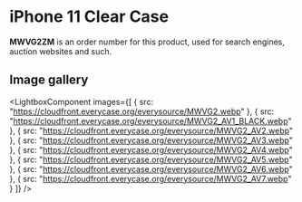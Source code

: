 
# iPhone 11 Clear Case

<Callout type='info' emoji='👉🏻'>**MWVG2ZM** is an order number for this product, used for search engines, auction websites and such.</Callout>

## Image gallery

<LightboxComponent
    images={[
      {
        src: "https://cloudfront.everycase.org/everysource/MWVG2.webp"
      },
      {
        src: "https://cloudfront.everycase.org/everysource/MWVG2_AV1_BLACK.webp"
      },
      {
        src: "https://cloudfront.everycase.org/everysource/MWVG2_AV2.webp"
      },
      {
        src: "https://cloudfront.everycase.org/everysource/MWVG2_AV3.webp"
      },
      {
        src: "https://cloudfront.everycase.org/everysource/MWVG2_AV4.webp"
      },
      {
        src: "https://cloudfront.everycase.org/everysource/MWVG2_AV5.webp"
      },
      {
        src: "https://cloudfront.everycase.org/everysource/MWVG2_AV6.webp"
      },
      {
        src: "https://cloudfront.everycase.org/everysource/MWVG2_AV7.webp"
      }
    ]}
  />
